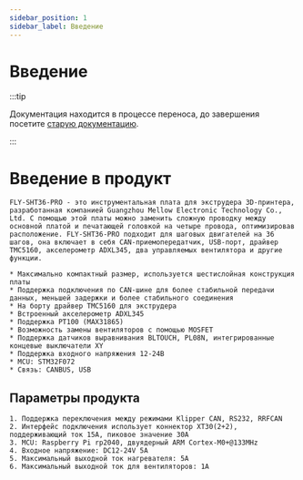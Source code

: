 ```yaml
---
sidebar_position: 1
sidebar_label: Введение
---
```




# Введение

:::tip

Документация находится в процессе переноса, до завершения посетите [старую документацию](https://mellow.klipper.cn/#/).

:::

# Введение в продукт

    FLY-SHT36-PRO - это инструментальная плата для экструдера 3D-принтера, разработанная компанией Guangzhou Mellow Electronic Technology Co., Ltd. С помощью этой платы можно заменить сложную проводку между основной платой и печатающей головкой на четыре провода, оптимизировав расположение. FLY-SHT36-PRO подходит для шаговых двигателей на 36 шагов, она включает в себя CAN-приемопередатчик, USB-порт, драйвер TMC5160, акселерометр ADXL345, два управляемых вентилятора и другие функции.

    * Максимально компактный размер, используется шестислойная конструкция платы
    * Поддержка подключения по CAN-шине для более стабильной передачи данных, меньшей задержки и более стабильного соединения
    * На борту драйвер TMC5160 для экструдера
    * Встроенный акселерометр ADXL345
    * Поддержка PT100 (MAX31865)
    * Возможность замены вентиляторов с помощью MOSFET
    * Поддержка датчиков выравнивания BLTOUCH, PL08N, интегрированные концевые выключатели XY
    * Поддержка входного напряжения 12-24В
    * MCU: STM32F072
    * Связь: CANBUS, USB

## Параметры продукта

    1. Поддержка переключения между режимами Klipper CAN, RS232, RRFCAN
    2. Интерфейс подключения использует коннектор XT30(2+2), поддерживающий ток 15A, пиковое значение 30A
    3. MCU: Raspberry Pi rp2040, двуядерный ARM Cortex-M0+@133MHz
    4. Входное напряжение: DC12-24V 5A
    5. Максимальный выходной ток нагревателя: 5A
    6. Максимальный выходной ток для вентиляторов: 1A
